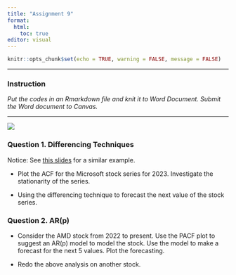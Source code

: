 ```yaml
---
title: "Assignment 9"
format: 
  html: 
    toc: true
editor: visual
---
```


```r
knitr::opts_chunk$set(echo = TRUE, warning = FALSE, message = FALSE)
```

------------------------------------------------------------------------

### Instruction

*Put the codes in an Rmarkdown file and knit it to Word Document.  Submit the Word document to Canvas. *

------------------------------------------------------------------------

![](13.png)


### Question 1. Differencing Techniques

Notice: See [this slides](https://bryantstats.github.io/math475/slides/7.html#35) for a similar example. 

-   Plot the ACF for the Microsoft stock series for 2023. Investigate the stationarity of the series.

-   Using the differencing technique to forecast the next value of the stock series.

### Question 2. AR(p)

- Consider the AMD stock from 2022 to present. Use the PACF plot to suggest an AR(p) model to model the stock.  Use the model to make a forecast for the next 5 values.  Plot the forecasting. 

- Redo the above analysis on another stock. 
